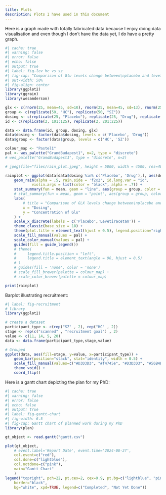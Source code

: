 ```yaml
---
title: Plots 
description: Plots I have used in this document
---
```


Here is a graph made with totally fabricated data because I enjoy doing data visualisation and even though I don't have the data yet, I do have a pretty graph. 
```r
#| cache: true
#| warning: false
#| error: false
#| echo: false
#| output: true
#| label: fig-lev_hc_vs_sz
#| fig-cap: "Comparison of Glu levels change between\nplacebo and levetiracetam in HC and SZ"
#| out-width: 50%
#| fig-align: center
library(ggplot2)
library(ggrain)
library(wesanderson)

glx <- c(rnorm(25, mean=45, sd=10), rnorm(25, mean=45, sd=13), rnorm(25, mean=69, sd=10), rnorm(25, mean=45, sd=10))
group <- c(replicate(50, "HC"), replicate(50, "SZ"))
dosing <- c(replicate(25, "Placebo"), replicate(25, "Drug"), replicate(25, "Placebo"), replicate(25, "Drug"))
id <- c(replicate(2, 101:125), replicate(2, 201:225))

data <- data.frame(id, group, dosing, glx)
data$dosing <- factor(data$dosing, levels = c('Placebo', 'Drug'))
data$group <- factor(data$group, levels = c('HC', 'SZ'))

colour_map <- "Pastel1"
pal <- wes_palette("GrandBudapest1", n=2, type = "discrete")
# wes_palette("GrandBudapest1", type = "discrete", n=2)

# jpeg(file="files/rain_plot.jpeg", height = 5000, width = 4500, res=400)

rainplot <- ggplot(data[data$dosing %in% c('Placebo', 'Drug'),], aes(dosing, glx, fill = group, color=group)) +
    geom_rain(alpha = .5, rain.side = 'f2x2', id.long.var = "id",
            violin.args = list(color = "black", alpha = .7)) +
    stat_summary(fun = mean, geom = "line", aes(group = group, color = group), lwd=1.5) +
    # stat_summary(fun = mean, geom = "point", aes(group = group, color = group)) +
    labs(
        # title = "Comparison of GLX levels change between\nplacebo and levetiracetam in HC and SZ",
        x = "Dosing",
        y = "Concentration of Glu"
    ) +
    scale_x_discrete(labels = c('Placebo','Levetiracetam')) +
    theme_classic(base_size = 18) +
    theme(plot.title = element_text(hjust = 0.5), legend.position="right") +
    scale_fill_manual(values = pal) +
    scale_color_manual(values = pal) +
    guides(fill = guide_legend()) 
    # theme(
    #     legend.title.position = "left",
    #     legend.title = element_text(angle = 90, hjust = 0.5)
    # )
    # guides(fill = 'none', color = 'none')
    # scale_fill_brewer(palette = colour_map) +
    # scale_color_brewer(palette = colour_map) 

print(rainplot)
```


Barplot illustrating recruitment:

```r
#| label: fig-recruitment
# library
library(ggplot2)

# create a dataset
participant_type <- c(rep("SZ" , 2), rep("HC" , 2))
stage <- rep(c("scanned" , "recruitment goal") , 2)
value <- c(11, 14, 5, 20)
data <- data.frame(participant_type,stage,value)

# Grouped
ggplot(data, aes(fill=stage, y=value, x=participant_type)) + 
    geom_bar(position="stack", stat="identity", width = 0.5) + 
    scale_fill_manual(values=c("#D3D3D3", "#f4745e", "#D3D3D3", "#56B4E9")) +
    theme_void() +
    coord_flip()
```


Here is a gantt chart depicting the plan for my PhD:
```r
#| cache: true
#| warning: false
#| error: false
#| echo: false
#| output: true
#| label: fig-gantt-chart
#| fig-width: 6.5
#| fig-cap: Gantt chart of planned work during my PhD
library(plan)

gt_object <- read.gantt("gantt.csv") 

plot(gt_object,
    # event.label='Report Date', event.time='2024-08-27',
    col.event=c("red"),
    col.done=c("lightblue"),
    col.notdone=c("pink"),
    main="Gantt Chart"
    )
legend("topright", pch=22, pt.cex=2, cex=0.9, pt.bg=c("lightblue", "pink"),
    border="black",
    bg="white", xpd=TRUE, legend=c("Completed", "Not Yet Done"))
```